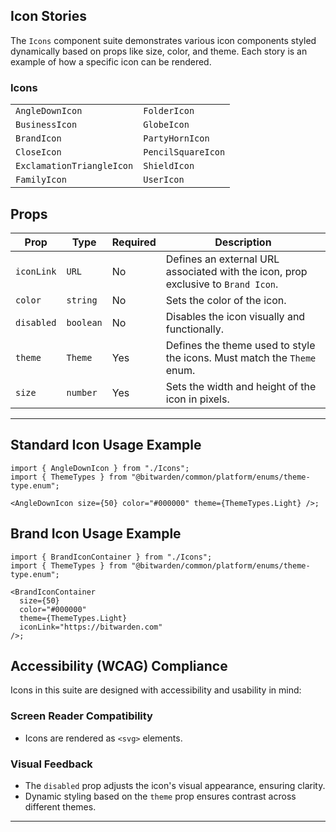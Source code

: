 
<Meta title="Components/Icons/Icons" />

## Icon Stories

The `Icons` component suite demonstrates various icon components styled dynamically based on props
like size, color, and theme. Each story is an example of how a specific icon can be rendered.

### Icons

|                           |                    |
| ------------------------- | ------------------ |
| `AngleDownIcon`           | `FolderIcon`       |
| `BusinessIcon`            | `GlobeIcon`        |
| `BrandIcon`               | `PartyHornIcon`    |
| `CloseIcon`               | `PencilSquareIcon` |
| `ExclamationTriangleIcon` | `ShieldIcon`       |
| `FamilyIcon`              | `UserIcon`         |

## Props

| **Prop**   | **Type**  | **Required** | **Description**                                                                   |
| ---------- | --------- | ------------ | --------------------------------------------------------------------------------- |
| `iconLink` | `URL`     | No           | Defines an external URL associated with the icon, prop exclusive to `Brand Icon`. |
| `color`    | `string`  | No           | Sets the color of the icon.                                                       |
| `disabled` | `boolean` | No           | Disables the icon visually and functionally.                                      |
| `theme`    | `Theme`   | Yes          | Defines the theme used to style the icons. Must match the `Theme` enum.           |
| `size`     | `number`  | Yes          | Sets the width and height of the icon in pixels.                                  |

---

## Standard Icon Usage Example

```tsx
import { AngleDownIcon } from "./Icons";
import { ThemeTypes } from "@bitwarden/common/platform/enums/theme-type.enum";

<AngleDownIcon size={50} color="#000000" theme={ThemeTypes.Light} />;
```

## Brand Icon Usage Example

```tsx
import { BrandIconContainer } from "./Icons";
import { ThemeTypes } from "@bitwarden/common/platform/enums/theme-type.enum";

<BrandIconContainer
  size={50}
  color="#000000"
  theme={ThemeTypes.Light}
  iconLink="https://bitwarden.com"
/>;
```

## Accessibility (WCAG) Compliance

Icons in this suite are designed with accessibility and usability in mind:

### Screen Reader Compatibility

- Icons are rendered as `<svg>` elements.

### Visual Feedback

- The `disabled` prop adjusts the icon's visual appearance, ensuring clarity.
- Dynamic styling based on the `theme` prop ensures contrast across different themes.

---
